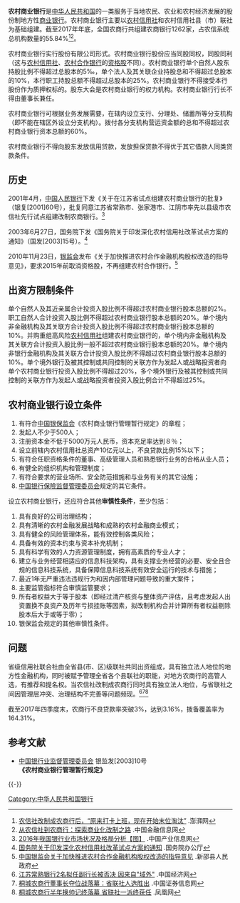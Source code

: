 {{onesource|time=2018-09-18T07:13:09+00:00}}
{{refimprove|time=2018-09-18T07:12:56+00:00}}
'''农村商业银行'''是[[中华人民共和国|中华人民共和国]]的一类服务于当地农民、农业和农村经济发展的股份制地方性[[商业银行|商业银行]]。农村商业银行主要以[[农村信用社|农村信用社]]和农村信用社县（市）联社为基础组建。截至2017年年底，全国农商行共组建农商银行1262家，占农信系统总机构数量的55.84%<ref>[https://www.thepaper.cn/newsDetail_forward_1999985 农信社改制成农商行后，“原来打卡上班，现在开始末位淘汰”] {{Wayback|url=https://www.thepaper.cn/newsDetail_forward_1999985 |date=20190404143244 }}.澎湃网</ref><ref>[http://www.financialnews.com.cn/ncjr/focus/201808/t20180809_143795.html 从农信社到农商行：探索商业化改制之路] {{Wayback|url=http://www.financialnews.com.cn/ncjr/focus/201808/t20180809_143795.html |date=20181221090023 }}.中国金融信息网</ref>。

农村商业银行实行股份有限公司形式。农村商业银行股份应当同股同权，同股同利（这与[[农村信用社|农村信用社]]、[[农村合作银行|农村合作银行]]的[[资格股|资格股]]不同）。农村商业银行单个自然人股东持股比例不得超过总股本的5‰，单个法人及其关联企业持股总和不得超过总股本的10%，本行职工持股总额不得超过总股本的25%。农村商业银行不得接受本行股份作为质押权标的。股东大会是农村商业银行的权力机构。农村商业银行行长不得由董事长兼任。

农村商业银行可根据业务发展需要，在辖内设立支行、分理处、储蓄所等分支机构（即不能在辖区外设立分支机构）。拨付各分支机构营运资金额的总和不得超过农村商业银行资本总额的60%。

农村商业银行不得向股东发放信用贷款，发放担保贷款不得优于其它借款人同类贷款条件。

==历史==
2001年4月，[[中国人民银行|中国人民银行]]下发《关于在江苏省试点组建农村商业银行的批复》（银复[2001]60号），批复同意江苏省常熟市、张家港市、江阴市率先以县级市农信社先行试点组建改制农商银行。<ref>[http://www.chyxx.com/industry/201604/401943.html 2016年我国银行业市场状况及格局分析【图】] {{Wayback|url=http://www.chyxx.com/industry/201604/401943.html |date=20181219171441 }}.中国产业信息网</ref>

2003年6月27日，国务院下发《国务院关于印发深化农村信用社改革试点方案的通知》（国发[2003]15号）。<ref>[http://www.gov.cn/zwgk/2005-08/13/content_22249.htm 国务院关于印发深化农村信用社改革试点方案的通知] {{Wayback|url=http://www.gov.cn/zwgk/2005-08/13/content_22249.htm |date=20181219134720 }}.国务院办公厅</ref>

2010年11月23日，[[银监会|银监会]]发布《关于加快推进农村合作金融机构股权改造的指导意见》，要求2015年前取消资格股，不再组建农村合作银行。<ref>[http://www.xinshao.gov.cn/c1063/20170718/i21959.html 中国银监会关于加快推进农村合作金融机构股权改造的指导意见] {{Wayback|url=http://www.xinshao.gov.cn/c1063/20170718/i21959.html |date=20181219182224 }}.新邵县人民政府</ref>

==出资方限制条件==
单个自然人及其近亲属合计投资入股比例不得超过农村商业银行股本总额的2%。职工自然人合计投资入股比例不得超过农村商业银行股本总额的20%。单个境内非金融机构及其关联方合计投资入股比例不得超过农村商业银行股本总额的10%。并购重组高风险[[农村信用社|农村信用社]]组建农村商业银行的，单个境内非金融机构及其关联方合计投资入股比例一般不超过农村商业银行股本总额的20%。单个境内非银行金融机构及其关联方合计投资入股比例不得超过农村商业银行股本总额的10%。单个境外银行及被其控制或共同控制的关联方作为发起人或战略投资者向单个农村商业银行投资入股比例不得超过20%，多个境外银行及被其控制或共同控制的关联方作为发起人或战略投资者投资入股比例合计不得超过25%。

==农村商业银行设立条件==
#有符合[[中国银保监会|中国银保监会]]《农村商业银行管理暂行规定》的章程；
#发起人不少于500人；
#注册资本金不低于5000万元人民币，资本充足率达到８％；
#设立前辖内农村信用社总资产10亿元以上，不良贷款比例15%以下；
#有符合任职资格条件的董事、高级管理人员和熟悉银行业务的合格从业人员；
#有健全的组织机构和管理制度；
#有符合要求的营业场所、安全防范措施和与业务有关的其它设施；
#[[中国银行保險监督管理委员会|中国银行保險监督管理委员会]]规定的其它条件。
设立农村商业银行，还应符合其他'''审慎性条件'''，至少包括：
#具有良好的公司治理结构；
#具有清晰的农村金融发展战略和成熟的农村金融商业模式；
#具有健全的风险管理体系，能有效控制各类风险；
#具备有效的资本约束与资本补充机制；
#具有科学有效的人力资源管理制度，拥有高素质的专业人才；
#建立与业务经营相适应的信息科技架构，具有支撑业务经营的必要、安全且合规的信息科技系统，具备保障信息科技系统有效安全运行的技术与措施；
#最近1年无严重违法违规行为和因内部管理问题导致的重大案件；
#主要监管指标符合审慎监管要求；
#所有者权益大于等于股本（即经过清产核资与整体资产评估，且考虑发起人出资置换不良资产及历年亏损挂账等因素，拟改制机构合并计算所有者权益剔除股本后大于或等于零）；
#银保监会规定的其他审慎性条件。

== 问题 ==
省级信用社联合社由全省县(市、区)级联社共同出资组成，具有独立法人地位的地方性金融机构，同时被赋予管理全省各个县联社的职能，对地方农商行的高管人选，有推荐和提名权。当农信社改制成农商行同时具有独立法人地位，与省联社之间因管理层冲突、治理结构不完善等问题频现。<ref>[http://www.ce.cn/xwzx/gnsz/gdxw/201704/28/t20170428_22447947.shtml 江苏常熟银行2名拟任副行长被否决 因来自"域外"] {{Wayback|url=http://www.ce.cn/xwzx/gnsz/gdxw/201704/28/t20170428_22447947.shtml |date=20181219134534 }}.中国经济网</ref><ref>[https://www.chinabond.com.cn/Info/24100242 桐城农商行董事长夺位战落幕：省联社人选胜出] {{Wayback|url=https://www.chinabond.com.cn/Info/24100242 |date=20181219134625 }}.中国证券信息网</ref><ref>[https://ah.ifeng.com/a/20160725/4793485_0.shtml 桐城农商行半年换帅记终落幕 省联社一派终获任] {{Wayback|url=https://ah.ifeng.com/a/20160725/4793485_0.shtml |date=20181219140034 }}.凤凰网</ref>

截至2017年四季度末，农商行不良贷款率突破3%，达到3.16%，拨备覆盖率为164.31%。

== 参考文献 ==
{{Reflist}}
* [[中国银行业监督管理委员会|中国银行业监督管理委员会]] 银监发[2003]10号 '''《农村商业银行管理暂行规定》'''

{{-}}
{{中华人民共和国农村商业银行}}

[[Category:中华人民共和国银行|Category:中华人民共和国银行]]